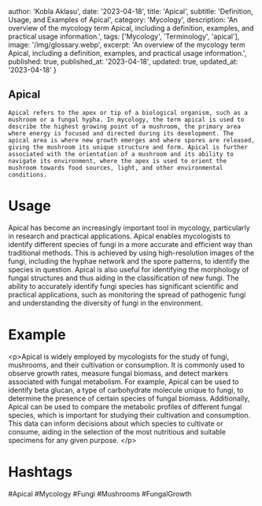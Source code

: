
  author: 'Kobla Aklasu',
  date: '2023-04-18',
  title: 'Apical',
  subtitle: 'Definition, Usage, and Examples of Apical',
  category: 'Mycology',
  description: 'An overview of the mycology term Apical, including a definition, examples, and practical usage information.',
  tags: ['Mycology', 'Terminology', 'apical'],
  image: '/img/glossary.webp',
  excerpt: 'An overview of the mycology term Apical, including a definition, examples, and practical usage information.',
  published: true,
  published_at: '2023-04-18',
  updated: true,
  updated_at: '2023-04-18'
}




## Apical
    
    Apical refers to the apex or tip of a biological organism, such as a mushroom or a fungal hypha. In mycology, the term apical is used to describe the highest growing point of a mushroom, the primary area where energy is focused and directed during its development. The apical area is where new growth emerges and where spores are released, giving the mushroom its unique structure and form. Apical is further associated with the orientation of a mushroom and its ability to navigate its environment, where the apex is used to orient the mushroom towards food sources, light, and other environmental conditions.

# Usage

Apical has become an increasingly important tool in mycology, particularly in research and practical applications. Apical enables mycologists to identify different species of fungi in a more accurate and efficient way than traditional methods. This is achieved by using high-resolution images of the fungi, including the hyphae network and the spore patterns, to identify the species in question. Apical is also useful for identifying the morphology of fungal structures and thus aiding in the classification of new fungi. The ability to accurately identify fungi species has significant scientific and practical applications, such as monitoring the spread of pathogenic fungi and understanding the diversity of fungi in the environment.

# Example

&lt;p&gt;Apical is widely employed by mycologists for the study of fungi, mushrooms, and their cultivation or consumption. It is commonly used to observe growth rates, measure fungal biomass, and detect markers associated with fungal metabolism. For example, Apical can be used to identify beta glucan, a type of carbohydrate molecule unique to fungi, to determine the presence of certain species of fungal biomass. Additionally, Apical can be used to compare the metabolic profiles of different fungal species, which is important for studying their cultivation and consumption. This data can inform decisions about which species to cultivate or consume, aiding in the selection of the most nutritious and suitable specimens for any given purpose.  &lt;/p&gt;

# Hashtags

#Apical #Mycology #Fungi #Mushrooms #FungalGrowth

